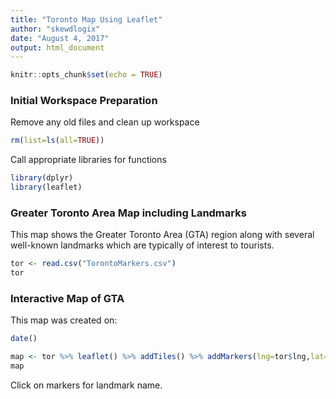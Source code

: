 ```yaml
---
title: "Toronto Map Using Leaflet"
author: "skewdlogix"
date: "August 4, 2017"
output: html_document
---
```


```r
knitr::opts_chunk$set(echo = TRUE)
```

### Initial Workspace Preparation

Remove any old files and clean up workspace

```r
rm(list=ls(all=TRUE))
```

Call appropriate libraries for functions

```r
library(dplyr)
library(leaflet)
```

### Greater Toronto Area Map including Landmarks 

This map shows the Greater Toronto Area (GTA) region along with several well-known landmarks which are typically of interest to tourists. 

```r
tor <- read.csv("TorontoMarkers.csv")
tor
```

### Interactive Map of GTA

This map was created on: 

```r
date()
```

```r
map <- tor %>% leaflet() %>% addTiles() %>% addMarkers(lng=tor$lng,lat=tor$lat,popup=tor$popup)
map
```

Click on markers for landmark name.
